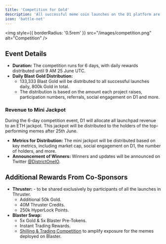 ```yaml
---
title: 'Competition for Gold'
description: 'All successful meme coin launches on the D1 platform are eligible to join the Competition, a 6-day event where participants can share in 850k Blast Gold and receive extra rewards co-sponsored by Thruster and Blaster Swap.'
icon: 'battle-net'
---
```


<img
    style={{ borderRadius: '0.5rem' }}
    src="/images/competition.png"
    alt="Competition"
/>

## Event Details
- **Duration:** The competition runs for 6 days, with daily rewards distributed until 9 AM 25 June UTC.
- **Daily Blast Gold Distribution:**
    - 133,333 Blast Gold will be distributed to all successful launches daily, 800k Gold in total.
    - The distribution is based on the amount each project raises, participation numbers, referrals, social engagement on D1 and more.

### Revenue to Mini Jackpot
During the 6-day competition event, D1 will allocate all launchpad revenue to an ETH jackpot. This jackpot will be distributed to the holders of the top-performing memes after 25th June.
- **Metrics for Distribution:** The mini jackpot will be distributed based on key metrics, including market cap, social engagement on D1, the number of holders, and more.
- **Announcement of Winners:** Winners and updates will be announced on Twitter [@DistrictOneIO](https://twitter.com/DistrictOneIO).

## Additional Rewards From Co-Sponsors
- **Thruster:** - to be shared exclusively by participants of all the launches in Thruster.
    - Additional 50k Gold.
    - 40M Thruster Credits.
    - 250k HyperLock Points.
- **Blaster Swap:**
    - 5x Gold & 5x Blaster Pre-Tokens.
    - Instant Trading Rewards.
    - [Shilling & Trading Competition](https://blasterswap.com/events/madness) to amplify exposure for the memes deployed on Blaster.